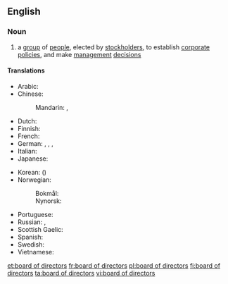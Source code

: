 {{also|board-of-directors}}
==English==
{{wikipedia}}

===Noun===
{{en-noun|head=[[board]] of [[director]]s|boards of directors}}

# a [[group]] of [[people]], elected by [[stockholder]]s, to establish [[corporate]] [[policies]], and make [[management]] [[decision]]s

====Translations====
{{trans-top|group of people elected by stockholders}}
* Arabic: {{t|ar|مَجْلِس إِدَارَة|m}}
* Chinese:
*: Mandarin: {{t|cmn|董事會|sc=Hani}}, {{t+|cmn|董事会|tr=dǒngshìhuì|sc=Hani}}
* Dutch: {{t|nl|raad van bestuur}}
* Finnish: {{t+|fi|hallitus}}
* French: {{t+|fr|conseil d'administration|m}}
* German: {{t+|de|Vorstand|m}}, {{t|de|Direktorium|n}}, {{t|de|Verwaltungsrat|n}}, {{t|de|Board of Directors|n}}
* Italian: {{t|it|consiglio d'amministrazione|m}}
* Japanese: {{t|ja|取締役会|tr=とりしまりやくかい, torishimariyaku-kai}}
{{trans-mid}}
* Korean: {{t|ko|이사회|sc=Hang}} ({{t+|ko|理事會|sc=Hani}})
* Norwegian:
*: Bokmål: {{t+|nb|styre|n}}
*: Nynorsk: {{t|nn|styre|n}}
* Portuguese: {{t+|pt|diretoria|f}}
* Russian: {{t|ru|сове́т директоро́в|m}}, {{t+|ru|правле́ние|n}}
* Scottish Gaelic: {{t|gd|bòrd-stiùiridh|m}}
* Spanish: {{t|es|consejo de administración|m}}
* Swedish: {{t+|sv|styrelse|c}}
* Vietnamese: {{t|vi|hội đồng quản trị}}
{{trans-bottom}}

[[et:board of directors]]
[[fr:board of directors]]
[[pl:board of directors]]
[[fi:board of directors]]
[[ta:board of directors]]
[[vi:board of directors]]